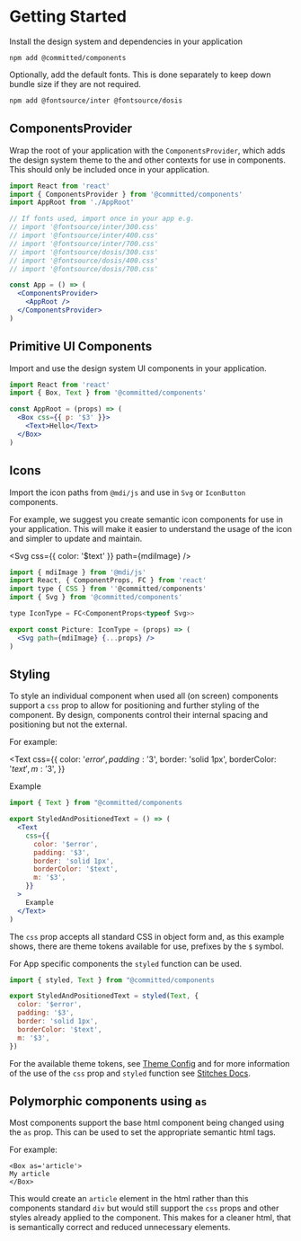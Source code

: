 
<DocWrapper>

<Meta title="Design System/Getting Started" />

# Getting Started

Install the design system and dependencies in your application

<!--  Omitted due to Storybook v6.3 bug https://github.com/storybookjs/storybook/issues/15359
<code>npm add @committed/components@{version}</code> -->

<code>npm add @committed/components</code>

Optionally, add the default fonts. This is done separately to keep down bundle size if they are not required.

```bash
npm add @fontsource/inter @fontsource/dosis
```

## ComponentsProvider

Wrap the root of your application with the `ComponentsProvider`,
which adds the design system theme to the and other contexts for use in components.
This should only be included once in your application.

```jsx
import React from 'react'
import { ComponentsProvider } from '@committed/components'
import AppRoot from './AppRoot'

// If fonts used, import once in your app e.g.
// import '@fontsource/inter/300.css'
// import '@fontsource/inter/400.css'
// import '@fontsource/inter/700.css'
// import '@fontsource/dosis/300.css'
// import '@fontsource/dosis/400.css'
// import '@fontsource/dosis/700.css'

const App = () => (
  <ComponentsProvider>
    <AppRoot />
  </ComponentsProvider>
)
```

## Primitive UI Components

Import and use the design system UI components in your application.

```jsx
import React from 'react'
import { Box, Text } from '@committed/components'

const AppRoot = (props) => (
  <Box css={{ p: '$3' }}>
    <Text>Hello</Text>
  </Box>
)
```

## Icons

Import the icon paths from `@mdi/js` and use in `Svg` or `IconButton` components.

For example, we suggest you create semantic icon components for use in your application.
This will make it easier to understand the usage of the icon and simpler to update and maintain.

<Svg css={{ color: '$text' }} path={mdiImage} />

```jsx
import { mdiImage } from '@mdi/js'
import React, { ComponentProps, FC } from 'react'
import type { CSS } from ''@committed/components'
import { Svg } from '@committed/components'

type IconType = FC<ComponentProps<typeof Svg>>

export const Picture: IconType = (props) => (
  <Svg path={mdiImage} {...props} />
)
```

## Styling

To style an individual component when used all (on screen) components support a `css` prop to allow for positioning and further styling of the component.
By design, components control their internal spacing and positioning but not the external.

For example:

<Text
  css={{
    color: '$error',
    padding: '$3',
    border: 'solid 1px',
    borderColor: '$text',
    m: '$3',
  }}
>
  Example
</Text>

```jsx
import { Text } from "@committed/components

export StyledAndPositionedText = () => (
  <Text
    css={{
      color: '$error',
      padding: '$3',
      border: 'solid 1px',
      borderColor: '$text',
      m: '$3',
    }}
  >
    Example
  </Text>
)
```

The `css` prop accepts all standard CSS in object form and, as this example shows,
there are theme tokens available for use, prefixes by the `$` symbol.

For App specific components the `styled` function can be used.

```jsx
import { styled, Text } from "@committed/components

export StyledAndPositionedText = styled(Text, {
  color: '$error',
  padding: '$3',
  border: 'solid 1px',
  borderColor: '$text',
  m: '$3',
})
```

For the available theme tokens, see [Theme Config](/docs/components-themeprovider--default#theme-config) and
for more information of the use of the `css` prop and `styled` function see [Stitches Docs](https://stitches.dev/docs/styling).

## Polymorphic components using `as`

Most components support the base html component being changed using the `as` prop.
This can be used to set the appropriate semantic html tags.

For example:

```
<Box as='article'>
My article
</Box>
```

This would create an `article` element in the html rather than this components standard `div`
but would still support the `css` props and other styles already applied to the component.
This makes for a cleaner html, that is semantically correct and reduced unnecessary elements.

</DocWrapper>
